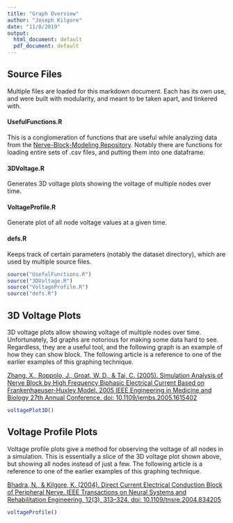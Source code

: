 ```yaml
---
title: "Graph Overview"
author: "Joseph Kilgore"
date: "11/8/2019"
output:
  html_document: default
  pdf_document: default
---
```


## Source Files
Multiple files are loaded for this markdown document. Each has its own use, and were built with modularity, and meant to be taken apart, and tinkered with.

#### UsefulFunctions.R
This is a conglomeration of functions that are useful while analyzing data from the [Nerve-Block-Modeling Repository](https://github.com/joey-kilgore/Nerve-Block-Modeling/). Notably there are functions for loading entire sets of .csv files, and putting them into one dataframe.

#### 3DVoltage.R
Generates 3D voltage plots showing the voltage of multiple nodes over time.

#### VoltageProfile.R
Generate plot of all node voltage values at a given time.

#### defs.R
Keeps track of certain parameters (notably the dataset directory), which are used by multiple source files.

```r
source("UsefulFunctions.R")
source("3DVoltage.R")
source("VoltageProfile.R")
source("defs.R")
```

## 3D Voltage Plots  
3D voltage plots allow showing voltage of multiple nodes over time. Unfortunately, 3d graphs are notorious for making some data hard to see.  
Regardless, they are a useful tool, and the following graph is an example of how they can show block. The following article is a reference to one of the earlier examples of this graphing technique.  

[Zhang, X., Roppolo, J., Groat, W. D., & Tai, C. (2005). Simulation Analysis of Nerve Block by High Frequency Biphasic Electrical Current Based on Frankenhaeuser-Huxley Model. 2005 IEEE Engineering in Medicine and Biology 27th Annual Conference. doi: 10.1109/iembs.2005.1615402](https://www.ncbi.nlm.nih.gov/pubmed/16200764)

```r
voltagePlot3D()
```

## Voltage Profile Plots
Voltage profile plots give a method for observing the voltage of all nodes in a simulation. This is essentially a slice of the 3D voltage plot shown above, but showing all nodes instead of just a few. The following article is a reference to one of the earlier examples of this graphing technique.

[Bhadra, N., & Kilgore, K. (2004). Direct Current Electrical Conduction Block of Peripheral Nerve. IEEE Transactions on Neural Systems and Rehabilitation Engineering, 12(3), 313–324. doi: 10.1109/tnsre.2004.834205](https://www.ncbi.nlm.nih.gov/pubmed/15473193)

```r
voltageProfile()
```